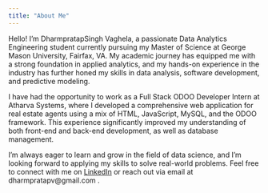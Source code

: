 ```yaml
---
title: "About Me"
---
```


Hello! I’m DharmpratapSingh Vaghela, a passionate Data Analytics Engineering student currently pursuing my Master of Science at George Mason University, Fairfax, VA. My academic journey has equipped me with a strong foundation in applied analytics, and my hands-on experience in the industry has further honed my skills in data analysis, software development, and predictive modeling.

I have had the opportunity to work as a Full Stack ODOO Developer Intern at Atharva Systems, where I developed a comprehensive web application for real estate agents using a mix of HTML, JavaScript, MySQL, and the ODOO framework. This experience significantly improved my understanding of both front-end and back-end development, as well as database management.

I’m always eager to learn and grow in the field of data science, and I’m looking forward to applying my skills to solve real-world problems. Feel free to connect with me on [LinkedIn](https://www.linkedin.com/dharmpratapsingh-vaghela-3465601b7/) or reach out via email at dharmpratapv\@gmail.com .
